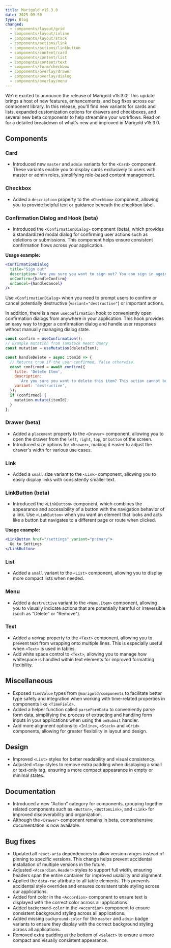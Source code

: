 ```yaml
---
title: Marigold v15.3.0
date: 2025-09-30
type: Blog
changed:
  - components/layout/grid
  - components/layout/inline
  - components/layout/stack
  - components/actions/link
  - components/actions/linkbutton
  - components/content/card
  - components/content/list
  - components/content/text
  - components/form/checkbox
  - components/overlay/drawer
  - components/overlay/dialog
  - components/overlay/menu
---
```


We're excited to announce the release of Marigold v15.3.0! This update brings a host of new features, enhancements, and bug fixes across our component library. In this release, you'll find new variants for cards and lists, expanded customization options for drawers and checkboxes, and several new beta components to help streamline your workflows. Read on for a detailed breakdown of what's new and improved in Marigold v15.3.0.

## Components

### Card

- Introduced new `master` and `admin` variants for the `<Card>` component. These variants enable you to display cards exclusively to users with master or admin roles, simplifying role-based content management.

### Checkbox

- Added a `description` property to the `<Checkbox>` component, allowing you to provide helpful text or guidance beneath the checkbox label.

### Confirmation Dialog and Hook (beta)

- Introduced the `<ConfirmationDialog>` component (beta), which provides a standardized modal dialog for confirming user actions such as deletions or submissions. This component helps ensure consistent confirmation flows across your application.

**Usage example:**

```jsx
<ConfirmationDialog
  title="Sign out"
  description="Are you sure you want to sign out? You can sign in again at any time."
  onConfirm={handleConfirm}
  onCancel={handleCancel}
/>
```

Use `<ConfirmationDialog>` when you need to prompt users to confirm or cancel potentially destructive (`variant="destructive"`) or important actions.

In addition, there is a new `useConfirmation` hook to conveniently open confirmation dialogs from anywhere in your application. This hook provides an easy way to trigger a confirmation dialog and handle user responses without manually managing dialog state.

```jsx
const confirm = useConfirmation();
// Example mutation from TanStack React Query
const mutation = useMutation(deleteItem);

const handleDelete = async itemId => {
  // Returns true if the user confirmed, false otherwise.
  const confirmed = await confirm({
    title: 'Delete Item',
    description:
      'Are you sure you want to delete this item? This action cannot be undone.',
    variant: 'destructive',
  });
  if (confirmed) {
    mutation.mutate(itemId);
  }
};
```

### Drawer (beta)

- Added a `placement` property to the `<Drawer>` component, allowing you to open the drawer from the `left`, `right`, `top`, or `bottom` of the screen.
- Introduced size options for `<Drawer>`, making it easier to adjust the drawer's width for various use cases.

### Link

- Added a `small` size variant to the `<Link>` component, allowing you to easily display links with consistently smaller text.

### LinkButton (beta)

- Introduced the `<LinkButton>` component, which combines the appearance and accessibility of a button with the navigation behavior of a link. Use `<LinkButton>` when you want an element that looks and acts like a button but navigates to a different page or route when clicked.

**Usage example:**

```jsx
<LinkButton href="/settings" variant="primary">
  Go to Settings
</LinkButton>
```

### List

- Added a `small` variant to the `<List>` component, allowing you to display more compact lists when needed.

### Menu

- Added a `destructive` variant to the `<Menu.Item>` component, allowing you to visually indicate actions that are potentially harmful or irreversible (such as "Delete" or "Remove").

### Text

- Added a `noWrap` property to the `<Text>` component, allowing you to prevent text from wrapping onto multiple lines. This is especially useful when `<Text>` is used in tables.
- Add white space control to `<Text>`, allowing you to manage how whitespace is handled within text elements for improved formatting flexibility.

## Miscellaneous

- Exposed `TimeValue` types from `@marigold/components` to facilitate better type safety and integration when working with time-related properties in components like `<TimeField>`.
- Added a helper function called `parseFormData` to conveniently parse form data, simplifying the process of extracting and handling form inputs in your applications when using the `onSubmit` handler.
- Add more alignment options to `<Inline>`, `<Stack>` and `<Grid>` components, allowing for greater flexibility in layout and design.

## Design

- Improved `<List>` styles for better readability and visual consistency.
- Adjusted `<Tag>` styles to remove extra padding when displaying a small or text-only tag, ensuring a more compact appearance in empty or minimal states.

## Documentation

- Introduced a new "Action" category for components, grouping together related components such as `<Button>`, `<ButtonLink>`, and `<Link>` for improved discoverability and organization.
- Although the `<Drawer>` component remains in beta, comprehensive documentation is now available.

## Bug fixes

- Updated all `react-aria` dependencies to allow version ranges instead of pinning to specific versions. This change helps prevent accidental installation of multiple versions in the future.
- Adjusted `<Accordion.Header>` styles to support full width, ensuring headers span the entire container for improved usability and alignment.
- Applied the `data-rac` attribute to all table elements. This prevents accidental style overrides and ensures consistent table styling across our applications.
- Added font color in the `<Accordion>` component to ensure text is displayed with the correct color across all applications.
- Added `background-color` in the `<Accordion>` component to ensure consistent background styling across all applications.
- Added missing `background-color` for the `master` and `admin` badge variants to ensure they display with the correct background styling across all applications.
- Removed extra padding at the bottom of `<Select>` to ensure a more compact and visually consistent appearance.
